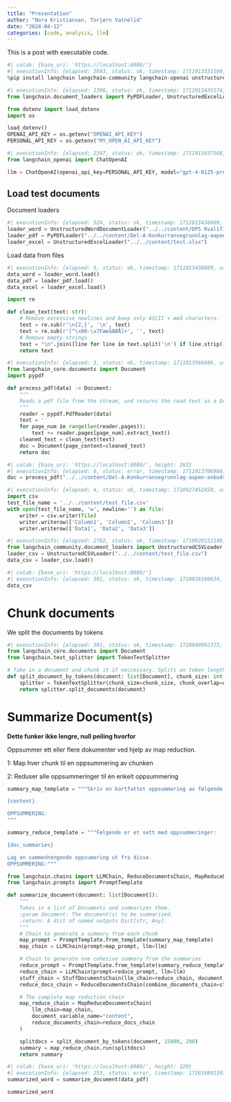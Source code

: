 ```yaml
---
title: "Presentation"
author: "Nora Kristiansen, Torjørn Vatnelid"
date: "2024-04-12"
categories: [code, analysis, llm]
---
```


This is a post with executable code.

```python
#| colab: {base_uri: 'https://localhost:8080/'}
#| executionInfo: {elapsed: 3893, status: ok, timestamp: 1711013531109, user: {displayName: Nora Kristiansen, userId: 04695517471848529129}, user_tz: -60}
%pip install langchain langchain-community langchain-openai unstructured openai pypdf -Uq
```

```python
#| executionInfo: {elapsed: 1306, status: ok, timestamp: 1711013435174, user: {displayName: Nora Kristiansen, userId: 04695517471848529129}, user_tz: -60}
from langchain.document_loaders import PyPDFLoader, UnstructuredExcelLoader, UnstructuredWordDocumentLoader
```

```python
from dotenv import load_dotenv
import os

load_dotenv()
OPENAI_API_KEY = os.getenv("OPENAI_API_KEY")
PERSONAL_API_KEY = os.getenv("MY_OPEN_AI_API_KEY")
```



```python
#| executionInfo: {elapsed: 2397, status: ok, timestamp: 1711013437568, user: {displayName: Nora Kristiansen, userId: 04695517471848529129}, user_tz: -60}
from langchain_openai import ChatOpenAI

llm = ChatOpenAI(openai_api_key=PERSONAL_API_KEY, model="gpt-4-0125-preview")
```

## Load test documents

Document loaders

```python
#| executionInfo: {elapsed: 524, status: ok, timestamp: 1711013438089, user: {displayName: Nora Kristiansen, userId: 04695517471848529129}, user_tz: -60}
loader_word = UnstructuredWordDocumentLoader("../../content/DPS Kvalifikasjonsgrunnlag - applikasjonsforvaltning V 2.0.docx")
loader_pdf = PyPDFLoader("../../content/Del-A-Konkurransegrunnlag-aapen-anbudskonkurranse-FOA-del-III xx.pdf")
loader_excel = UnstructuredExcelLoader("../../content/test.xlsx")
```

Load data from files

```python
#| executionInfo: {elapsed: 5, status: ok, timestamp: 1711013438089, user: {displayName: Nora Kristiansen, userId: 04695517471848529129}, user_tz: -60}
data_word = loader_word.load()
data_pdf = loader_pdf.load()
data_excel = loader_excel.load()
```

```python
import re

def clean_text(text: str):
    # Remove excessive newlines and keep only ASCII + æøå characters.
    text = re.sub(r'\n{2,}', '\n', text)
    text = re.sub(r'[^\x00-\x7FæøåÆØÅ]+', '', text)
    # Remove empty strings
    text = "\n".join([line for line in text.split('\n') if line.strip() != ''])
    return text
```

```python
#| executionInfo: {elapsed: 3, status: ok, timestamp: 1711013566686, user: {displayName: Nora Kristiansen, userId: 04695517471848529129}, user_tz: -60}
from langchain_core.documents import Document
import pypdf

def process_pdf(data) -> Document:
    """
    Reads a pdf file from the stream, and returns the read text as a Document
    """
    reader = pypdf.PdfReader(data)
    text = ''
    for page_num in range(len(reader.pages)):
        text += reader.pages[page_num].extract_text()
    cleaned_text = clean_text(text)
    doc = Document(page_content=cleaned_text)
    return doc
```

```python
#| colab: {base_uri: 'https://localhost:8080/', height: 263}
#| executionInfo: {elapsed: 6, status: error, timestamp: 1711013706986, user: {displayName: Nora Kristiansen, userId: 04695517471848529129}, user_tz: -60}
doc = process_pdf("../../content/Del-A-Konkurransegrunnlag-aapen-anbudskonkurranse-FOA-del-III xx.pdf")
```

```python
#| executionInfo: {elapsed: 4, status: ok, timestamp: 1710927452450, user: {displayName: Nora Kristiansen, userId: 04695517471848529129}, user_tz: -60}
import csv
test_file_name = '../../content/test_file.csv'
with open(test_file_name, 'w', newline='') as file:
    writer = csv.writer(file)
    writer.writerow(['Column1', 'Column2', 'Column3'])
    writer.writerow(['Data1', 'Data2', 'Data3'])
```

```python
#| executionInfo: {elapsed: 2782, status: ok, timestamp: 1710928152148, user: {displayName: Nora Kristiansen, userId: 04695517471848529129}, user_tz: -60}
from langchain_community.document_loaders import UnstructuredCSVLoader
loader_csv = UnstructuredCSVLoader("../../content/test_file.csv")
data_csv = loader_csv.load()
```

```python
#| colab: {base_uri: 'https://localhost:8080/'}
#| executionInfo: {elapsed: 302, status: ok, timestamp: 1710928160634, user: {displayName: Nora Kristiansen, userId: 04695517471848529129}, user_tz: -60}
data_csv
```

# Chunk documents
We split the documents by tokens

```python
#| executionInfo: {elapsed: 301, status: ok, timestamp: 1710840992373, user: {displayName: Nora Kristiansen, userId: 04695517471848529129}, user_tz: -60}
from langchain_core.documents import Document
from langchain.text_splitter import TokenTextSplitter

# Take in a document and chunk it if neccessary. Splits on token length.
def split_document_by_tokens(document: list[Document], chunk_size: int, overlap: int):
    splitter = TokenTextSplitter(chunk_size=chunk_size, chunk_overlap=overlap)
    return splitter.split_documents(document)
```

# Summarize Document(s)

**Dette funker ikke lengre, null peiling hvorfor**

Oppsummer ett eller flere dokumenter ved hjelp av map reduction.

1: Map hver chunk til en oppsummering av chunken

2: Reduser alle oppsummeringer til én enkelt oppsummering

```python
summary_map_template = """Skriv en kortfattet oppsummering av følgende innhold:

{content}

OPPSUMMERING:
"""

summary_reduce_template = """Følgende er et sett med oppsummeringer:

{doc_summaries}

Lag en sammenhengende oppsumering ut fra disse.
OPPSUMMERING:"""
```

```python
from langchain.chains import LLMChain, ReduceDocumentsChain, MapReduceDocumentsChain, StuffDocumentsChain
from langchain.prompts import PromptTemplate

def summarize_document(document: list[Document]):
    """
    Takes in a list of Documents and summarizes them.
    :param document: The document(s) to be summarized.
    :return: A dict of named outputs Dict[str, Any].
    """
    # Chain to generate a summary from each chunk
    map_prompt = PromptTemplate.from_template(summary_map_template)
    map_chain = LLMChain(prompt=map_prompt, llm=llm)

    # Chain to generate one cohesive summary from the summaries
    reduce_prompt = PromptTemplate.from_template(summary_reduce_template)
    reduce_chain = LLMChain(prompt=reduce_prompt, llm=llm)
    stuff_chain = StuffDocumentsChain(llm_chain=reduce_chain, document_variable_name="doc_summaries")
    reduce_docs_chain = ReduceDocumentsChain(combine_documents_chain=stuff_chain)

    # The complete map reduction chain
    map_reduce_chain = MapReduceDocumentsChain(
        llm_chain=map_chain,
        document_variable_name="content",
        reduce_documents_chain=reduce_docs_chain
    )

    splitdocs = split_document_by_tokens(document, 15000, 200)
    summary = map_reduce_chain.run(splitdocs)
    return summary
```

```python
#| colab: {base_uri: 'https://localhost:8080/', height: 329}
#| executionInfo: {elapsed: 253, status: error, timestamp: 1710160911975, user: {displayName: Nora Kristiansen, userId: 04695517471848529129}, user_tz: -60}
summarized_word = summarize_document(data_pdf)
```

```python
summarized_word
```